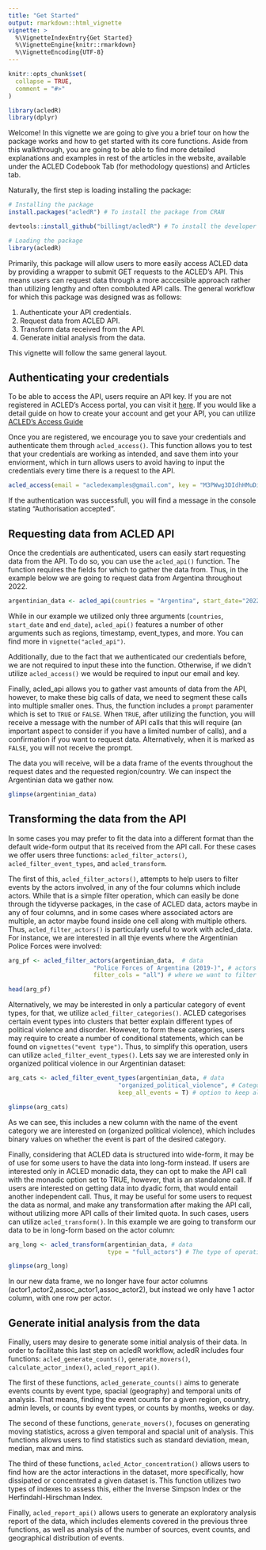 ```yaml
---
title: "Get Started"
output: rmarkdown::html_vignette
vignette: >
  %\VignetteIndexEntry{Get Started}
  %\VignetteEngine{knitr::rmarkdown}
  %\VignetteEncoding{UTF-8}
---
```



```r
knitr::opts_chunk$set(
  collapse = TRUE,
  comment = "#>"
)
```

``` r
library(acledR)
library(dplyr)
```

Welcome! In this vignette we are going to give you a brief tour on how the package works and how to get started with its core functions. Aside from this walkthrough, you are going to be able to find more detailed explanations and examples in rest of the articles in the website, available under the ACLED Codebook Tab (for methodology questions) and Articles tab. 

Naturally, the first step is loading installing the package:

```r

# Installing the package
install.packages("acledR") # To install the package from CRAN

devtools::install_github("billingt/acledR") # To install the developer's branch from Github. 

# Loading the package
library(acledR)
```


Primarily, this package will allow users to more easily access ACLED data by providing a wrapper to submit GET requests to the ACLED's API. This means users can request data through a more acccesible approach rather than utilizing lengthy and often comboluted API calls. The general workflow for which this package was designed was as follows:

1. Authenticate your API credentials. 
2. Request data from ACLED API.
3. Transform data received from the API.
4. Generate initial analysis from the data.

This vignette will follow the same general layout. 

## Authenticating your credentials

To be able to access the API, users require an API key. If you are not registered in ACLED's Access portal, you can visit it [here](https://billingtt.github.io/acledR/articles/developer.acleddata.com). If you would like a detail guide on how to create your account and get your API, you can utilize [ACLED's Access Guide](https://acleddata.com/download/35300/)
 
Once you are registered, we encourage you to save your credentials and authenticate them through `acled_access()`. This function allows you to test that your credentials are working as intended, and save them into your enviorment, which in turn allows users to avoid having to input the credentials every time there is a request to the API. 

```r

acled_access(email = "acledexamples@gmail.com", key = "M3PWwg3DIdhHMuDiilp5") #  This is an example, you will need to input your credentials.

```

If the authentication was successfull, you will find a message in the console stating "Authorisation accepted". 

## Requesting data from ACLED API

Once the credentials are authenticated, users can easily start requesting data from the API. To do so, you can use the `acled_api()` function. The function requires the fields for which to gather the data from. Thus, in the example below we are going to request data from Argentina throughout 2022. 

```r

argentinian_data <- acled_api(countries = "Argentina", start_date="2022-01-01",end_date = "2022-12-31", prompt=F)

```

While in our example we utilized only three arguments (`countries`, `start_date` and `end_date`), `acled_api()` features a number of other arguments such as regions, timestamp, event_types, and more. You can find more in `vignette("acled_api")`.

Additionally, due to the fact that we authenticated our credentials before, we are not required to input these into the function. Otherwise, if we didn't utilize `acled_access()` we would be required to input our email and key. 

Finally, acled_api allows you to gather vast amounts of data from the API, however, to make these big calls of data, we need to segment these calls into multiple smaller ones. Thus, the function includes a `prompt` paramenter which is set to `TRUE` or `FALSE`. When `TRUE`, after utilizing the function, you will receive a message with the number of API calls that this will require (an important aspect to consider if you have a limited number of calls), and a confirmation if you want to request data. Alternatively, when it is marked as `FALSE`, you will not receive the prompt. 

The data you will receive, will be a data frame of the events throughout the request dates and the requested region/country. We can inspect the Argentinian data we gather now. 

```r
glimpse(argentinian_data)
```

## Transforming the data from the API

In some cases you may prefer to fit the data into a different format than the default wide-form output that its received from the API call. For these cases we offer users three functions: `acled_filter_actors()`, `acled_filter_event_types`, and `acled_transform`. 

The first of this, `acled_filter_actors()`, attempts to help users to filter events by the actors involved, in any of the four columns which include actors. While that is a simple filter operation, which can easily be done through the tidyverse packages, in the case of ACLED data, actors maybe in any of four columns, and in some cases where associated actors are multiple, an actor maybe found inside one cell along with multiple others. Thus, `acled_filter_actors()` is particularly useful to work with acled_data. For instance, we are interested in all thje events where the Argentinian Police Forces were involved: 

```r

arg_pf <- acled_filter_actors(argentinian_data,  # data
                        "Police Forces of Argentina (2019-)", # actors we are interested on
                        filter_cols = "all") # where we want to filter 

head(arg_pf)
```


Alternatively, we may be interested in only a particular category of event types, for that, we utilize `acled_filter_categories()`. ACLED categorises certain event types into clusters that better explain different types of political violence and disorder. However, to form these categories, users may require to create a number of conditional statements, which can be found on `vignettes("event type")`. Thus, to simplify this operation, users can utilize `acled_filter_event_types()`. Lets say we are interested only in organized political violence in our Argentinian dataset:

```r
arg_cats <- acled_filter_event_types(argentinian_data, # data
                               "organized_political_violence", # Categories of interest
                               keep_all_events = T) # option to keep all events with an extra column, or to filter events

glimpse(arg_cats)

```

As we can see, this includes a new column with the name of the event category we are interested on (organized political violence), which includes binary values on whether the event is part of the desired category. 

Finally, considering that ACLED data is structured into wide-form, it may be of use for some users to have the data into long-form instead. If users are interested only in ACLED monadic data, they can opt to make the API call with the monadic option set to TRUE, however, that is an standalone call. If users are interested on getting data into dyadic form, that would entail another independent call. Thus, it may be useful for some users to request the data as normal, and make any transformation after making the API call, without utilizing more API calls of their limited quota. In such cases, users can utilize `acled_transform()`. In this example we are going to transform our data to be in long-form based on the actor column:

```r
arg_long <- acled_transform(argentinian_data, # data
                            type = "full_actors") # The type of operation we want to do to transform the data

glimpse(arg_long)

```
In our new data frame, we no longer have four actor columns (actor1,actor2,assoc_actor1,assoc_actor2), but instead we only have 1 actor column, with one row per actor. 

## Generate initial analysis from the data

Finally, users may desire to generate some initial analysis of their data. In order to facilitate this last step on acledR workflow, acledR includes four functions: `acled_generate_counts()`, `generate_movers()`, `calculate_actor_index()`, `acled_report_api()`.

The first of these functions, `acled_generate_counts()` aims to generate events counts by event type, spacial (geography) and temporal units of analysis. That means, finding the event counts for a given region, country, admin levels, or counts by event types, or counts by months, weeks or day. 

The second of these functions, `generate_movers()`, focuses on generating moving statistics, across a given temporal and spacial unit of analysis. This functions allows users to find statistics such as standard deviation, mean, median, max and mins. 

The third of these functions, `acled_Actor_concentration()` allows users to find how are the actor interactions in the dataset, more specifically,  how dissipated or concentrated a given dataset is. This function utilizes two types of indexes to assess this, either the Inverse Simpson Index or the Herfindahl-Hirschman Index. 

Finally, `acled_report_api()` allows users to generate an exploratory analysis report of the data, which includes elements covered in the previous three functions, as well as analysis of the number of sources, event counts, and geographical distribution of events. 

